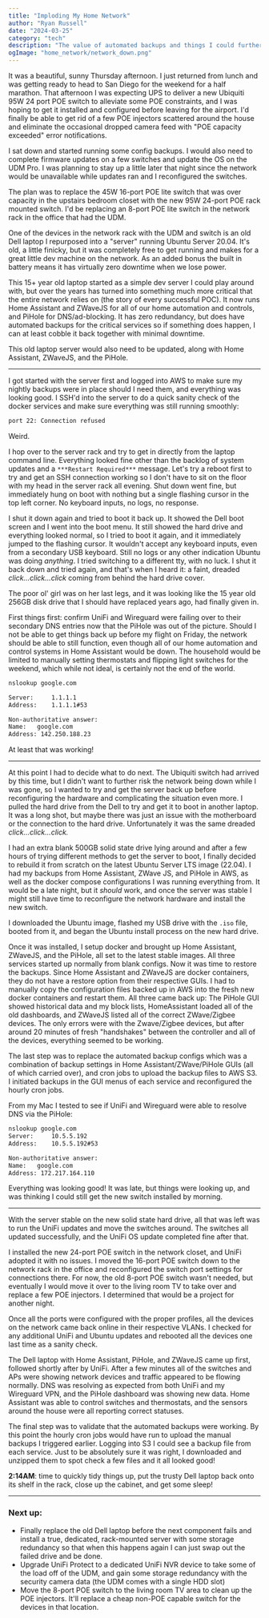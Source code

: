 ```yaml
---
title: "Imploding My Home Network"
author: "Ryan Russell"
date: "2024-03-25"
category: "tech"
description: "The value of automated backups and things I could further improve."
ogImage: "home_network/network_down.png"
---
```


It was a beautiful, sunny Thursday afternoon. I just returned from lunch and was getting ready to head to 
San Diego for the weekend for a half marathon. That afternoon I was expecting UPS to deliver a new Ubiquiti 95W
24 port POE switch to alleviate some POE constraints, and I was hoping to get it installed and configured before leaving
for the airport. I'd finally be able to get rid of a few POE injectors scattered around 
the house and eliminate the occasional dropped camera feed with "POE capacity exceeded" error notifications.

I sat down and started running some config backups. I would also need to complete firmware updates on a few switches and update 
the OS on the UDM Pro. I was planning to stay up a little later that night since the network would be unavailable while updates ran and 
I reconfigured the switches. 

The plan was to replace the 45W 16-port POE lite switch that was over capacity in the upstairs bedroom 
closet with the new 95W 24-port POE rack mounted switch. I'd be replacing an 8-port POE lite switch in the network rack in the office 
that had the UDM. 

One of the devices in the network rack with the UDM and switch is an old Dell laptop I repurposed into a "server" running Ubuntu Server 20.04. It's old, a little finicky, but it 
was completely free to get running and makes for a great little dev machine on the network. As an added bonus the built in battery means it has virtually zero downtime when we lose power.

This 15+ year old laptop started as a simple dev server I could play around with, but over the years has turned into something much more critical that the entire network 
relies on (the story of every successful POC). It now runs Home Assistant and ZWaveJS for all of our home automation and controls, and PiHole for DNS/ad-blocking. It has zero redundancy, but does have automated backups for the critical services so if something does happen, I can at least cobble it back 
together with minimal downtime. 

This old laptop server would also need to be updated, along with Home Assistant, ZWaveJS, and the PiHole.

---

I got started with the server first and logged into AWS to make sure my nightly backups were in place should I need them, and everything was looking good. I SSH'd into the server to do a quick 
sanity check of the docker services and make sure everything was still running smoothly:

```bash
port 22: Connection refused
```
Weird. 

I hop over to the server rack and try to get in directly from the laptop command line. Everything looked fine other than the backlog of system updates and a `***Restart Required***` message. 
Let's try a reboot first to try and get an SSH connection working so I don't have to sit on the floor with my head in the server rack all evening. 
Shut down went fine, but immediately hung on boot with nothing but a single flashing cursor in the top left corner. No keyboard inputs, no logs, no response.

I shut it down again and tried to boot it back up. It showed the Dell boot screen and I went into the boot menu. It still showed the hard drive and everything looked normal, so I tried to boot it again, and it 
immediately jumped to the flashing cursor. It wouldn't accept any keyboard inputs, even from a secondary USB keyboard. Still no logs or any other indication Ubuntu was doing _anything_. 
I tried switching to a different tty, with no luck. I shut it back down and tried again, and that's when I heard it: a faint, dreaded _click...click...click_ coming from behind the hard drive cover. 

The poor ol' girl was on her last legs, and it was looking like the 15 year old 256GB disk drive that I should have replaced years ago, had finally given in. 

First things first: confirm UniFi and Wireguard were failing over to their secondary DNS entries now that the PiHole was out of the picture. Should I not be able to 
get things back up before my flight on Friday, the network should be able to still function, even though all of our home automation and control systems in Home Assistant would be down. 
The household would be limited to manually setting thermostats and flipping light switches for the weekend, which while not ideal, is certainly not the end of the world. 

```bash
nslookup google.com

Server:		1.1.1.1
Address:	1.1.1.1#53

Non-authoritative answer:
Name:	google.com
Address: 142.250.188.23
```

At least that was working! 

---

At this point I had to decide what to do next. The Ubiquiti switch had arrived by this time, but I didn't want to further risk the network being down while I was gone, so I 
wanted to try and get the server back up before reconfiguring the hardware and complicating the situation even more. I pulled the hard drive from the Dell to try and get it to boot in another laptop. 
It was a long shot, but maybe there was just an issue with the motherboard or the connection to the hard drive. Unfortunately it was the same dreaded _click...click...click._ 

I had an extra blank 500GB solid state drive lying around and after a few hours of trying different methods to get the server to boot, I finally decided to rebuild it from scratch on
the latest Ubuntu Server LTS image (22.04). I had my backups from Home Assistant, ZWave JS, and PiHole in AWS, as well as the docker compose configurations I was 
running everything from. It would be a late night, but it _should_ work, and once the server was stable I might still have time to reconfigure the network hardware and install the new switch.

I downloaded the Ubuntu image, flashed my USB drive with the `.iso` file, booted from it, and began the Ubuntu install process on the new hard drive.

Once it was installed, I setup docker and brought up Home Assistant, ZWaveJS, and the PiHole, all set to the latest stable images. All three services started up normally from blank configs. Now it was time 
to restore the backups. Since Home Assistant and ZWaveJS are docker containers, they do not have a restore option from their respective GUIs. I had to manually copy the 
configuration files backed up in AWS into the fresh new docker containers and restart them. All three came back up: The PiHole GUI showed historical data 
and my block lists, HomeAssistant loaded all of the old dashboards, and ZWaveJS listed all of the correct ZWave/Zigbee devices. The only errors were with the Zwave/Zigbee devices, but after
around 20 minutes of fresh "handshakes" between the controller and all of the devices, everything seemed to be working.

The last step was to replace the automated backup configs which was a combination of backup settings in Home Assistant/ZWave/PiHole GUIs (all of which carried over), and cron jobs to upload the backup files to AWS S3. 
I initiated backups in the GUI menus of each service and reconfigured the hourly cron jobs.

From my Mac I tested to see if UniFi and Wireguard were able to resolve DNS via the PiHole:

```bash
nslookup google.com
Server:		10.5.5.192
Address:	10.5.5.192#53

Non-authoritative answer:
Name:	google.com
Address: 172.217.164.110
```

Everything was looking good! It was late, but things were looking up, and was thinking I could still get the new switch installed by morning.

---

With the server stable on the new solid state hard drive, all that was left was to run the UniFi updates and move the switches around. The switches all updated successfully, and the UniFi OS
update completed fine after that. 

I installed the new 24-port POE switch in the network closet, and UniFi adopted it with no issues. I moved the 16-port POE switch down to the network rack in the office and reconfigured 
the switch port settings for connections there. For now, the old 8-port POE switch wasn't needed, but eventually I would move it over to the living room TV to take over and replace a few POE injectors. 
I determined that would be a project for another night.

Once all the ports were configured with the proper profiles, all the devices on the network came back online in their respective VLANs. I checked for any additional UniFi and Ubuntu 
updates and rebooted all the devices one last time as a sanity check. 

The Dell laptop with Home Assistant, PiHole, and ZWaveJS came up first, followed shortly after by UniFi. After a few minutes all of the switches and APs were showing network devices and traffic appeared 
to be flowing normally. DNS was resolving as expected from both UniFi and my Wireguard VPN, and the PiHole dashboard was showing new data. Home Assistant was able to control switches and thermostats, and 
the sensors around the house were all reporting correct statuses. 

The final step was to validate that the automated backups were working. By this point the hourly cron jobs would have run to upload the manual backups I triggered earlier. Logging into S3 I could see 
a backup file from each service. Just to be absolutely sure it was right, I downloaded and unzipped them to spot check a few files and it all looked good!

**2:14AM**: time to quickly tidy things up, put the trusty Dell laptop back onto its shelf in the rack, close up the cabinet, and get some sleep!

---

### Next up: 

* Finally replace the old Dell laptop before the next component fails and install a true, dedicated, rack-mounted server with some storage redundancy so that when this happens again 
I can just swap out the failed drive and be done.
* Upgrade UniFi Protect to a dedicated UniFi NVR device to take some of the load off of the UDM, and gain some storage redundancy with the security camera data (the UDM comes with a single HDD slot)
* Move the 8-port POE switch to the living room TV area to clean up the POE injectors. It'll replace a cheap non-POE capable switch for the devices in that location.